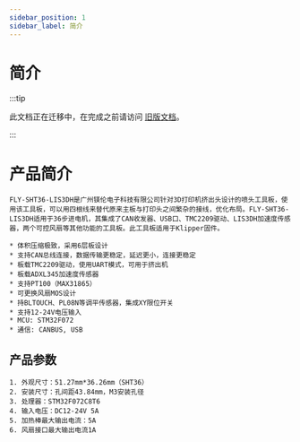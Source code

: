 ```yaml
---
sidebar_position: 1
sidebar_label: 简介
---
```



# 简介

:::tip

此文档正在迁移中，在完成之前请访问 [旧版文档](https://mellow.klipper.cn/#/)。

:::

# 产品简介

    FLY-SHT36-LIS3DH是广州镁伦电子科技有限公司针对3D打印机挤出头设计的喷头工具板，使用该工具板，可以用四根线来替代原来主板与打印头之间繁杂的接线，优化布局。FLY-SHT36-LIS3DH适用于36步进电机，其集成了CAN收发器、USB口、TMC2209驱动、LIS3DH加速度传感器，两个可控风扇等其他功能的工具板。此工具板适用于Klipper固件。

    * 体积压缩极致，采用6层板设计
    * 支持CAN总线连接，数据传输更稳定，延迟更小，连接更稳定
    * 板载TMC2209驱动，使用UART模式，可用于挤出机
    * 板载ADXL345加速度传感器
    * 支持PT100（MAX31865）
    * 可更换风扇MOS设计
    * 持BLTOUCH、PL08N等调平传感器，集成XY限位开关
    * 支持12-24V电压输入 
    * MCU: STM32F072
    * 通信: CANBUS, USB


## 产品参数

    1. 外观尺寸：51.27mm*36.26mm（SHT36）
    2. 安装尺寸：孔间距43.84mm，M3安装孔径
    3. 处理器：STM32F072C8T6
    4. 输入电压：DC12-24V 5A
    5. 加热棒最大输出电流：5A
    6. 风扇接口最大输出电流1A
